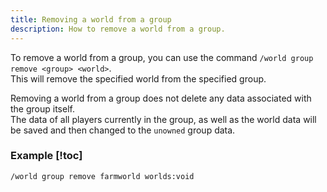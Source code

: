 ```yaml
---
title: Removing a world from a group
description: How to remove a world from a group.
---
```


To remove a world from a group, you can use the command `/world group remove <group> <world>`.  
This will remove the specified world from the specified group.

<Callout type="info" title="Important">
  
  Removing a world from a group does not delete any data associated with the group itself.  
  The data of all players currently in the group, as well as the world data will be saved and then changed to the `unowned` group data.

</Callout>

### Example [!toc]

```
/world group remove farmworld worlds:void
```
